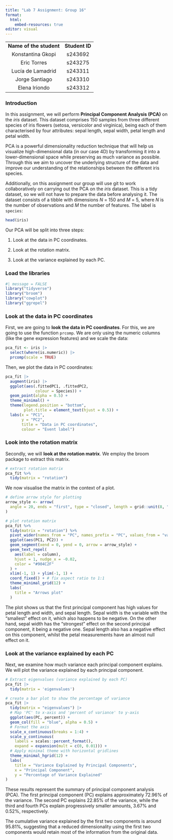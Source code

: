 ```yaml
---
title: "Lab 7 Assignment: Group 16"
format:
  html:
    embed-resources: true
editor: visual
---
```


|                         |                |
|:-----------------------:|:--------------:|
| **Name of the student** | **Student ID** |
|    Konstantina Gkopi    |    s243692     |
|       Eric Torres       |    s243275     |
|    Lucía de Lamadrid    |    s243311     |
|     Jorge Santiago      |    s243310     |
|      Elena Iriondo      |    s243312     |

### Introduction

In this assignment, we will perform **Principal Component Analysis (PCA)** on the $iris$ dataset. This dataset comprises 150 samples from three different species of iris flowers (setosa, versicolor and virginica), being each of them characterised by four attributes: sepal length, sepal width, petal length and petal width.

PCA is a powerful dimensionality reduction technique that will help us visualize high-dimensional data (in our case 4D) by transforming it into a lower-dimensional space while preserving as much variance as possible. Through this we aim to uncover the underlying structure of the data and improve our understanding of the relationships between the different iris species.

Additionally, on this assignment our group will use git to work collaboratively on carrying out the PCA on the $iris$ dataset. This is a tidy dataset, so we will not have to prepare the data before analysing it. The dataset consists of a tibble with dimensions $N$ = 150 and $M$ = 5, where $N$ is the number of observations and $M$ the number of features. The label is `species`:

```r
head(iris)
```

Our PCA will be split into three steps:

1.  Look at the data in PC coordinates.

2.  Look at the rotation matrix.

3.  Look at the variance explained by each PC.

### Load the libraries

```r
#| message = FALSE  
library("tidyverse") 
library("broom") 
library("cowplot")
library("ggrepel")
```

### Look at the data in PC coordinates

First, we are going to **look the data in PC coordinates**. For this, we are going to use the function `prcomp`. We are only using the numeric columns (like the gene expression features) and we scale the data:

```r
pca_fit <- iris |>  
  select(where(is.numeric)) |>   
  prcomp(scale = TRUE)
```

Then, we plot the data in PC coordinates:

```r
pca_fit |>    
  augment(iris) |>    
  ggplot(aes(.fittedPC1, .fittedPC2,              
             colour = Species)) +    
  geom_point(alpha = 0.5) +   
  theme_minimal() +   
  theme(legend.position = "bottom",          
        plot.title = element_text(hjust = 0.5)) +   
  labs(x = "PC1", 
       y = "PC2", 
       title = "Data in PC coordinates", 
       colour = "Event label")
```

### Look into the rotation matrix

Secondly, we will **look at the rotation matrix**. We employ the broom package to extract this matrix.

```r
# extract rotation matrix
pca_fit %>%
  tidy(matrix = "rotation")
```

We now visualise the matrix in the context of a plot.

```r
# define arrow style for plotting
arrow_style <- arrow(
  angle = 20, ends = "first", type = "closed", length = grid::unit(8, "pt")
)

# plot rotation matrix
pca_fit %>%
  tidy(matrix = "rotation") %>%
  pivot_wider(names_from = "PC", names_prefix = "PC", values_from = "value") %>%
  ggplot(aes(PC1, PC2)) +
  geom_segment(xend = 0, yend = 0, arrow = arrow_style) +
  geom_text_repel(
    aes(label = column),
    hjust = 1, nudge_x = -0.02, 
    color = "#904C2F"
  ) +
  xlim(-1, 1) + ylim(-1, 1) +
  coord_fixed() + # fix aspect ratio to 1:1
  theme_minimal_grid(12) +
  labs(
    title = "Arrows plot"
  )

```

The plot shows us that the first principal component has high values for petal length and width, and sepal length. Sepal width is the variable with the "smallest" effect on it, which also happens to be negative. On the other hand, sepal width has the "strongest" effect on the second principal component, it being a negative one. Sepal length also has a negative effect on this component, whilst the petal measurements have an almost null effect on it.

### Look at the variance explained by each PC

Next, we examine how much variance each principal component explains. We will plot the variance explained by each principal component.

```r
# Extract eigenvalues (variance explained by each PC)
pca_fit |> 
  tidy(matrix = 'eigenvalues')
```

```r
# create a bar plot to show the percentage of variance
pca_fit |> 
  tidy(matrix = "eigenvalues") |> 
  # Map 'PC' to x-axis and 'percent of variance' to y-axis
  ggplot(aes(PC, percent)) +
  geom_col(fill = "blue", alpha = 0.5) +
  # Format the axis
  scale_x_continuous(breaks = 1:4) +
  scale_y_continuous(
    labels = scales::percent_format(),
    expand = expansion(mult = c(0, 0.01))) +
  # Apply minimal theme with horizontal gridlines
  theme_minimal_hgrid(12) +
  labs(
    title = "Variance Explained by Principal Components",
    x = "Principal Component",
    y = "Percentage of Variance Explained"
)
```

These results represent the summary of principal component analysis (PCA). The first principal component (PC) explains approximately 72.96% of the variance. The second PC explains 22.85% of the variance, while the third and fourth PCs explain progressively smaller amounts, 3.67% and 0.52%, respectively.

The cumulative variance explained by the first two components is around 95.81%, suggesting that a reduced dimensionality using the first two components would retain most of the information from the original data.
